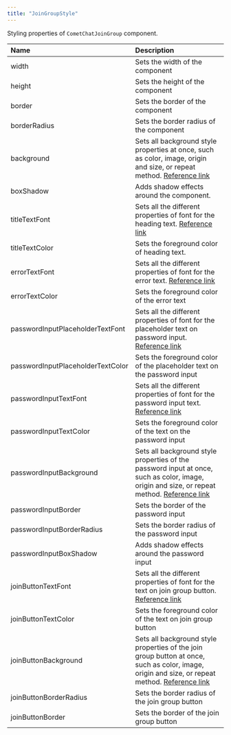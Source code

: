 ```yaml
---
title: "JoinGroupStyle"
---
```


Styling properties of `CometChatJoinGroup` component.

| Name                              | Description                                                                                                                                                                                                   |
| :--------------------------------- | :------------------------------------------------------------------------------------------------------------------------------------------------------------------------------------------------------------- |
| width                             | Sets the width of the component                                                                                                                                                                               |
| height                            | Sets the height of the component                                                                                                                                                                              |
| border                            | Sets the border of the component                                                                                                                                                                              |
| borderRadius                      | Sets the border radius of the component                                                                                                                                                                       |
| background                        | Sets all background style properties at once, such as color, image, origin and size, or repeat method. [Reference link](https://developer.mozilla.org/en-US/docs/Web/CSS/background)                          |
| boxShadow                         | Adds shadow effects around the component.                                                                                                                                                                     |
| titleTextFont                     | Sets all the different properties of font for the heading text. [Reference link](https://developer.mozilla.org/en-US/docs/Web/CSS/font)                                                                       |
| titleTextColor                    | Sets the foreground color of heading text.                                                                                                                                                                    |
| errorTextFont                     | Sets all the different properties of font for the error text. [Reference link](https://developer.mozilla.org/en-US/docs/Web/CSS/font)                                                                         |
| errorTextColor                    | Sets the foreground color of the error text                                                                                                                                                                   |
| passwordInputPlaceholderTextFont  | Sets all the different properties of font for the placeholder text on password input. [Reference link](https://developer.mozilla.org/en-US/docs/Web/CSS/font)                                                 |
| passwordInputPlaceholderTextColor | Sets the foreground color of the placeholder text on the password input                                                                                                                                       |
| passwordInputTextFont             | Sets all the different properties of font for the password input text. [Reference link](https://developer.mozilla.org/en-US/docs/Web/CSS/font)                                                                |
| passwordInputTextColor            | Sets the foreground color of the text on the password input                                                                                                                                                   |
| passwordInputBackground           | Sets all background style properties of the password input at once, such as color, image, origin and size, or repeat method. [Reference link](https://developer.mozilla.org/en-US/docs/Web/CSS/background)    |
| passwordInputBorder               | Sets the border of the password input                                                                                                                                                                         |
| passwordInputBorderRadius         | Sets the border radius of the password input                                                                                                                                                                  |
| passwordInputBoxShadow            | Adds shadow effects around the password input                                                                                                                                                                 |
| joinButtonTextFont                | Sets all the different properties of font for the text on join group button. [Reference link](https://developer.mozilla.org/en-US/docs/Web/CSS/font)                                                          |
| joinButtonTextColor               | Sets the foreground color of the text on join group button                                                                                                                                                    |
| joinButtonBackground              | Sets all background style properties of the join group button at once, such as color, image, origin and size, or repeat method. [Reference link](https://developer.mozilla.org/en-US/docs/Web/CSS/background) |
| joinButtonBorderRadius            | Sets the border radius of the join group button                                                                                                                                                               |
| joinButtonBorder                  | Sets the border of the join group button                                                                                                                                                                      |
